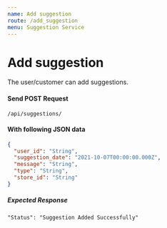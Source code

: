 ```yaml
---
name: Add suggestion
route: /add_suggestion
menu: Suggestion Service
---
```


# Add suggestion

The user/customer can add suggestions.

#### Send POST Request

<Code>/api/suggestions/</Code>

#### With following JSON data

```json
{
  "user_id": "String",
  "suggestion_date": "2021-10-07T00:00:00.000Z",
  "message": "String",
  "type": "String",
  "store_id": "String"
}
```

##### Expected Response

```
"Status": "Suggestion Added Successfully"
```
